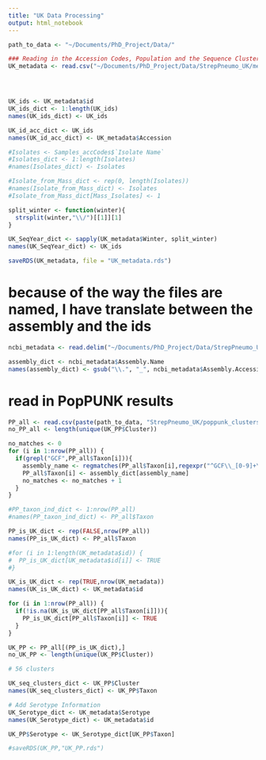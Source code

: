 ```yaml
---
title: "UK Data Processing"
output: html_notebook
---
```


```r
path_to_data <- "~/Documents/PhD_Project/Data/"
```

```r
### Reading in the Accession Codes, Population and the Sequence Clusters
UK_metadata <- read.csv("~/Documents/PhD_Project/Data/StrepPneumo_UK/metadata.csv")




UK_ids <- UK_metadata$id
UK_ids_dict <- 1:length(UK_ids)
names(UK_ids_dict) <- UK_ids

UK_id_acc_dict <- UK_ids
names(UK_id_acc_dict) <- UK_metadata$Accession

#Isolates <- Samples_accCodes$`Isolate Name`
#Isolates_dict <- 1:length(Isolates)
#names(Isolates_dict) <- Isolates

#Isolate_from_Mass_dict <- rep(0, length(Isolates))
#names(Isolate_from_Mass_dict) <- Isolates
#Isolate_from_Mass_dict[Mass_Isolates] <- 1

split_winter <- function(winter){
  strsplit(winter,"\\/")[[1]][1]
}

UK_SeqYear_dict <- sapply(UK_metadata$Winter, split_winter)
names(UK_SeqYear_dict) <- UK_ids
```

```r
saveRDS(UK_metadata, file = "UK_metadata.rds")
```

# because of the way the files are named, I have translate between the assembly and the ids
```r
ncbi_metadata <- read.delim("~/Documents/PhD_Project/Data/StrepPneumo_UK/ncbi_dataset.tsv")

assembly_dict <- ncbi_metadata$Assembly.Name
names(assembly_dict) <- gsub("\\.", "_", ncbi_metadata$Assembly.Accession)
```



# read in PopPUNK results
```r
PP_all <- read.csv(paste(path_to_data, "StrepPneumo_UK/poppunk_clusters/poppunk_clusters_clusters.csv",sep = ""))
no_PP_all <- length(unique(UK_PP$Cluster)) 

no_matches <- 0
for (i in 1:nrow(PP_all)) {
  if(grepl("GCF",PP_all$Taxon[i])){
    assembly_name <- regmatches(PP_all$Taxon[i],regexpr("^GCF\\_[0-9]+\\_1",PP_all$Taxon[i]))
    PP_all$Taxon[i] <- assembly_dict[assembly_name]
    no_matches <- no_matches + 1
  }
}

#PP_taxon_ind_dict <- 1:nrow(PP_all)
#names(PP_taxon_ind_dict) <- PP_all$Taxon

PP_is_UK_dict <- rep(FALSE,nrow(PP_all))
names(PP_is_UK_dict) <- PP_all$Taxon

#for (i in 1:length(UK_metadata$id)) {
#  PP_is_UK_dict[UK_metadata$id[i]] <- TRUE
#}

UK_is_UK_dict <- rep(TRUE,nrow(UK_metadata))
names(UK_is_UK_dict) <- UK_metadata$id

for (i in 1:nrow(PP_all)) {
  if(!is.na(UK_is_UK_dict[PP_all$Taxon[i]])){
    PP_is_UK_dict[PP_all$Taxon[i]] <- TRUE
  }
}

UK_PP <- PP_all[(PP_is_UK_dict),]
no_UK_PP <- length(unique(UK_PP$Cluster)) 

# 56 clusters

UK_seq_clusters_dict <- UK_PP$Cluster
names(UK_seq_clusters_dict) <- UK_PP$Taxon
```

```r
# Add Serotype Information
UK_Serotype_dict <- UK_metadata$Serotype
names(UK_Serotype_dict) <- UK_metadata$id

UK_PP$Serotype <- UK_Serotype_dict[UK_PP$Taxon]

#saveRDS(UK_PP,"UK_PP.rds")
```
